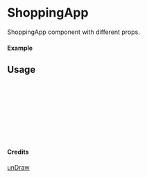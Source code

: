 
<Meta of={ShoppingApp} title="unDraw/ShoppingApp" />

# ShoppingApp

ShoppingApp component with different props.

#### Example

<Canvas of={ShoppingApp.Primary} />

## Usage

```ts
import { ShoppingApp } from "yadl-ui";

const Example = () => {
  return (
      <ShoppingApp />
  );
};

export default Example;
```

#### Credits
[unDraw](https://undraw.co/illustrations)
